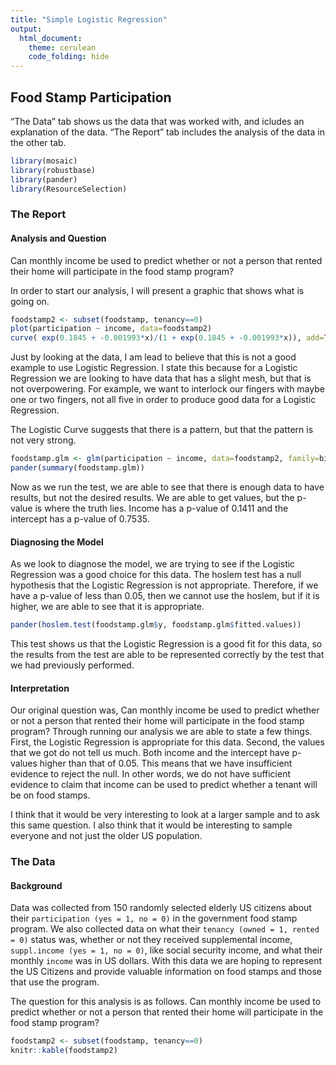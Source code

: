 ---
title: "Simple Logistic Regression"
output: 
  html_document:
    theme: cerulean
    code_folding: hide
---

## Food Stamp Participation {.tabset}

"The Data" tab shows us the data that was worked with, and icludes an explanation of the data. "The Report" tab includes the analysis of the data in the other tab.

```{r, include=FALSE}
library(mosaic)
library(robustbase)
library(pander)
library(ResourceSelection)
```

### The Report

#### Analysis and Question

Can monthly income be used to predict whether or not a person that rented their home will participate in the food stamp program?

In order to start our analysis, I will present a graphic that shows what is going on. 

```{r}
foodstamp2 <- subset(foodstamp, tenancy==0)
plot(participation ~ income, data=foodstamp2)
curve( exp(0.1845 + -0.001993*x)/(1 + exp(0.1845 + -0.001993*x)), add=TRUE)

```

Just by looking at the data, I am lead to believe that this is not a good example to use Logistic Regression. I state this because for a Logistic Regression we are looking to have data that has a slight mesh, but that is not overpowering. For example, we want to interlock our fingers with maybe one or two fingers, not all five in order to produce good data for a Logistic Regression.

The Logistic Curve suggests that there is a pattern, but that the pattern is not very strong. 

```{r}
foodstamp.glm <- glm(participation ~ income, data=foodstamp2, family=binomial)
pander(summary(foodstamp.glm))
```


Now as we run the test, we are able to see that there is enough data to have results, but not the desired results. We are able to get values, but the p-value is where the truth lies. Income has a p-value of 0.1411 and the intercept has a p-value of 0.7535.

#### Diagnosing the Model

As we look to diagnose the model, we are trying to see if the Logistic Regression was a good choice for this data. The hoslem test has a null hypothesis that the Logistic Regression is not appropriate. Therefore, if we have a p-value of less than 0.05, then we cannot use the hoslem, but if it is higher, we are able to see that it is appropriate. 

```{r}
pander(hoslem.test(foodstamp.glm$y, foodstamp.glm$fitted.values))

```

This test shows us that the Logistic Regression is a good fit for this data, so the results from the test are able to be represented correctly by the test that we had previously performed. 

#### Interpretation

Our original question was, Can monthly income be used to predict whether or not a person that rented their home will participate in the food stamp program? Through running our analysis we are able to state a few things. First, the Logistic Regression is appropriate for this data. Second, the values that we got do not tell us much. Both income and the intercept have p-values higher than that of 0.05. This means that we have insufficient evidence to reject the null. In other words, we do not have sufficient evidence to claim that income can be used to predict whether a tenant will be on food stamps. 

I think that it would be very interesting to look at a larger sample and to ask this same question. I also think that it would be interesting to sample everyone and not just the older US population.

### The Data

#### Background

Data was collected from 150 randomly selected elderly US citizens about their `participation (yes = 1, no = 0)` in the government food stamp program. We also collected data on what their `tenancy (owned = 1, rented = 0)` status was, whether or not they received supplemental income, `suppl.income (yes = 1, no = 0)`, like social security income, and what their monthly `income` was in US dollars. With this data we are hoping to represent the US Citizens and provide valuable information on food stamps and those that use the program.

The question for this analysis is as follows. Can monthly income be used to predict whether or not a person that rented their home will participate in the food stamp program?

```{r, echo=FALSE, results='asis'}
foodstamp2 <- subset(foodstamp, tenancy==0)
knitr::kable(foodstamp2)
```



